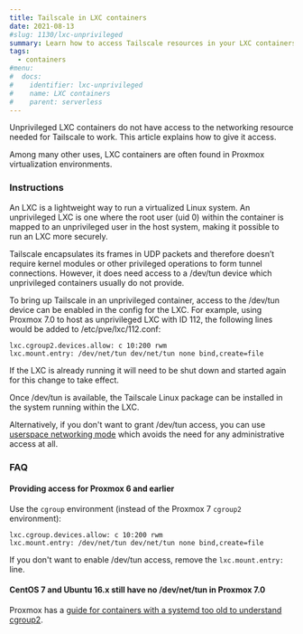 ```yaml
---
title: Tailscale in LXC containers
date: 2021-08-13
#slug: 1130/lxc-unprivileged
summary: Learn how to access Tailscale resources in your LXC containers.
tags:
  - containers
#menu:
#  docs:
#    identifier: lxc-unprivileged
#    name: LXC containers
#    parent: serverless
---
```


Unprivileged LXC containers do not have access to the networking resource
needed for Tailscale to work. This article explains how to give it access.

Among many other uses, LXC containers are often found in Proxmox
virtualization environments.

### Instructions

An LXC is a lightweight way to run a virtualized Linux system. An
unprivileged LXC is one where the root user (uid 0) within the container is
mapped to an unprivileged user in the host system, making it possible to
run an LXC more securely.

Tailscale encapsulates its frames in UDP packets and therefore doesn’t
require kernel modules or other privileged operations to form tunnel
connections. However, it does need access to a /dev/tun device which
unprivileged containers usually do not provide.

To bring up Tailscale in an unprivileged container, access to the /dev/tun
device can be enabled in the config for the LXC. For example, using Proxmox 7.0
to host as unprivileged LXC with ID 112, the following lines would be added
to /etc/pve/lxc/112.conf:

```
lxc.cgroup2.devices.allow: c 10:200 rwm
lxc.mount.entry: /dev/net/tun dev/net/tun none bind,create=file
```

If the LXC is already running it will need to be shut down and started again
for this change to take effect.

Once /dev/tun is available, the Tailscale Linux package can be installed in
the system running within the LXC.

Alternatively, if you don't want to grant /dev/tun access, you can use
[userspace networking mode](/kb/1112/userspace-networking/) which avoids the
need for any administrative access at all.

### FAQ

#### Providing access for Proxmox 6 and earlier

Use the `cgroup` environment (instead of the Proxmox 7 `cgroup2` environment):

```
lxc.cgroup.devices.allow: c 10:200 rwm
lxc.mount.entry: /dev/net/tun dev/net/tun none bind,create=file
```

If you don't want to enable /dev/tun access, remove the `lxc.mount.entry:` line.

#### CentOS 7 and Ubuntu 16.x still have no /dev/net/tun in Proxmox 7.0

Proxmox has a [guide for containers with a systemd too old to understand
cgroup2](https://pve.proxmox.com/wiki/Upgrade_from_6.x_to_7.0#Old_Container_and_CGroupv2).
